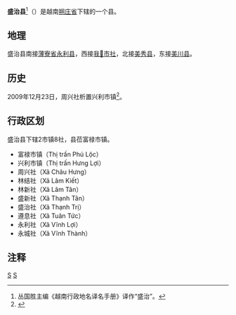 {{Infobox Settlement
|name                   = 盛治县
|settlement_type        = 县
|official_name          = 
|other_name             = 
|native_name            = {{lang|vi|Huyện Thạnh Trị}}
|nickname               = 
|motto                  = 
|image_skyline          = 
|imagesize              = 
|image_caption          = 
|image_flag             = 
|flag_size              = 
|image_seal             = 
|seal_size              = 
|image_shield           = 
|shield_size            = 
|image_blank_emblem     = 
|blank_emblem_size      = 
|image_map              = {{Infobox mapframe|frame-width=250|zoom=10}}
|mapsize                = 
|map_caption            = 
|image_map1             = 
|mapsize1               = 
|map_caption1           = 
|pushpin_map            = Vietnam
|pushpin_label_position = bottom
|pushpin_map_caption    = 
|pushpin_map1           = 
|pushpin_label_position1= 
|pushpin_map_caption1   = 
|subdivision_type       = 国家
|subdivision_name       = {{flag|Vietnam}}
|subdivision_type1      = [[越南行政区划|省]]
|subdivision_name1      = [[朔庄省|朔庄省]]
|subdivision_type2      = 行政区划
|subdivision_name2      = 2市镇8社
|subdivision_type3      = 
|subdivision_name3      = 
|seat_type              = 县莅
|seat                   = {{link-vi|富禄市镇|Phú Lộc, Thạnh Trị}}
|government_type        = 
|leader_title           = 
|leader_name            = 
|leader_title1          = 
|leader_name1           = 
|established_title      = 
|established_date       = 
|area_magnitude         = 
|unit_pref              = 
|area_footnotes         = 
|area_total_km2         = 287.47
|area_land_km2          = 
|area_water_km2         = 
|area_water_percent     = 
|area_urban_km2         = 
|area_metro_km2         = 
|population_as_of       = 2016年
|population_footnotes   = 
|population_note        = 
|population_total       = 86864
|population_density_km2 = auto
|population_metro             = 
|population_density_metro_km2 = 
|population_urban             = 
|population_density_urban_km2 = 
|timezone               = [[越南标准时间|越南标准时间]]
|utc_offset             = +7
|elevation_footnotes    = 
|elevation_m            = 
|coor_type              = 
|coordinates            = 
|postal_code_type       = 
|postal_code            = 
|area_code              = 
|website                = [https://thanhtri.soctrang.gov.vn 盛治县电子信息门户网站]
|footnotes              = 
}}
'''盛治县'''<ref>丛国胜主编《越南行政地名译名手册》译作“盛治”。</ref>（{{vie|v='''Huyện Thạnh Trị'''}}）是越南[[朔庄省|朔庄省]]下辖的一个县。

==地理==
盛治县南接[[薄寮省|薄寮省]][[永利县|永利县]]，西接[[我𠄼市社|我𠄼市社]]，北接[[美秀县|美秀县]]，东接[[美川县|美川县]]。

==历史==
2009年12月23日，周兴社析置兴利市镇<ref>{{Cite web |url=https://thuvienphapluat.vn/van-ban/Bo-may-hanh-chinh/Nghi-quyet-64-NQ-CP-dieu-chinh-dia-gioi-hanh-chinh-cac-xa-tinh-Soc-Trang-99337.aspx |title=Nghị quyết 64/NQ-CP năm 2009 điều chỉnh địa giới hành chính các xã để thành lập thị trấn thuộc các huyện: Thạnh Trị, Long Phú; điều chỉnh địa giới hành chính huyện Long Phú và huyện Mỹ Xuyên để thành lập huyện Trần Đề, tỉnh Sóc Trăng do Chính phủ ban hành |access-date=2020-04-21 |archive-date=2020-06-10 |archive-url=https://web.archive.org/web/20200610093034/https://thuvienphapluat.vn/van-ban/Bo-may-hanh-chinh/Nghi-quyet-64-NQ-CP-dieu-chinh-dia-gioi-hanh-chinh-cac-xa-tinh-Soc-Trang-99337.aspx |dead-url=no }}</ref>。

==行政区划==
盛治县下辖2市镇8社，县莅富禄市镇。
*富禄市镇（Thị trấn Phú Lộc）
*兴利市镇（Thị trấn Hưng Lợi）
*周兴社（Xã Châu Hưng）
*林结社（Xã Lâm Kiết）
*林新社（Xã Lâm Tân）
*盛新社（Xã Thạnh Tân）
*盛治社（Xã Thạnh Trị）
*遵息社（Xã Tuân Tức）
*永利社（Xã Vĩnh Lợi）
*永城社（Xã Vĩnh Thành）

==注释==
{{reflist}}

{{朔庄省行政区划}}
{{越南九龙江三角洲之县市镇区域划分}}

[[Category:越南县份|S]]
[[Category:朔庄省|S]]